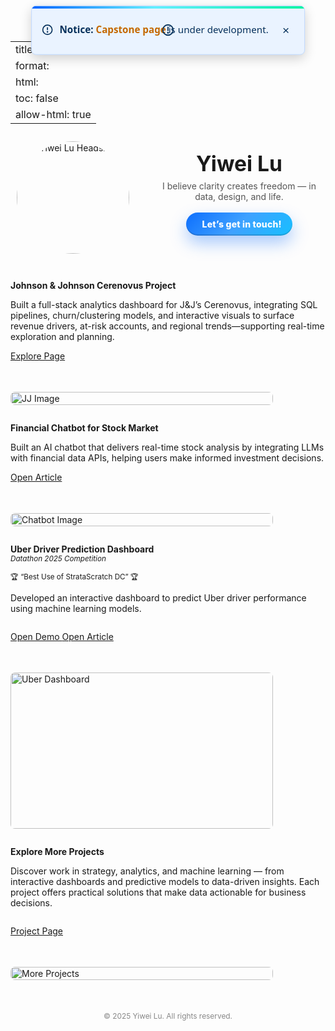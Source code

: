 
---
title: ""
format:
  html: 
    toc: false
    allow-html: true
---

<!-- ===== Announcement (overlay on navbar center) ===== -->
<div id="announce" class="announce-on-nav" role="dialog" aria-label="Site announcement" hidden>
  <svg class="icon" viewBox="0 0 24 24" aria-hidden="true">
    <circle cx="12" cy="12" r="9" fill="none" stroke="currentColor" stroke-width="2"/>
    <line x1="12" y1="8"  x2="12" y2="12" stroke="currentColor" stroke-width="2" stroke-linecap="round"/>
    <circle cx="12" cy="16" r="1.5" fill="currentColor"/>
  </svg>
  
  <strong>Notice:</strong> <a href="/projects/Capstone.html" target="_self">Capstone page</a> is under development.

  <button class="ann-close" type="button" aria-label="Dismiss">×</button>
</div>

<!-- Minimized (reopen) icon only -->
<div id="ann-toggle" class="announce-on-nav minimized noframe" role="button"
     aria-label="Open announcement" title="Open announcement" hidden>
  <svg class="icon" viewBox="0 0 24 24" aria-hidden="true">
    <circle cx="12" cy="12" r="9" fill="none" stroke="currentColor" stroke-width="2"/>
    <line x1="12" y1="7" x2="12" y2="13" stroke="currentColor" stroke-width="2" stroke-linecap="round"/>
    <circle cx="12" cy="17" r="1.6" fill="currentColor"/>
  </svg>
</div>

<style>
  .announce-on-nav{
    position: fixed;
    left: 50%;
    top: var(--ann-center-y, 48px);
    transform: translate(-50%, -50%);
    z-index: 9999;

    display: inline-flex; align-items: center; justify-content: center; gap: .6em;
    color: #07315c;
    font: 500 0.95rem/1.3 system-ui, -apple-system, Segoe UI, Roboto, Arial, sans-serif;
    min-height: 44px; padding: .6em 1em;
    border: 1px solid #bfd9ff; border-radius: .5em;
    box-shadow: 0 6px 18px rgba(0,0,0,.18);
    white-space: nowrap; pointer-events: auto;

    background:
      linear-gradient(90deg,#0061ff 0%,#60efff 45%,#00f5a0 100%) top/100% 4px no-repeat,
      #eaf3ff;
  }
  .announce-on-nav a{ color:#c46800; font-weight:600; text-decoration:none; }
  .announce-on-nav a:hover{ text-decoration:underline; }
  .announce-on-nav .ann-close{
    margin-left:.25em; inline-size:28px; block-size:28px;
    border:0; border-radius:50%; background:transparent; color:inherit;
    font-size:1.2rem; line-height:1; cursor:pointer;
  }
  .announce-on-nav .ann-close:hover{ background:rgba(0,0,0,.08); }
  .announce-on-nav .icon{ width:20px; height:20px; flex:0 0 20px; }

  .announce-on-nav.minimized.noframe{
    background: transparent;
    border: 0;
    box-shadow: none;
    padding: 0;
    inline-size: 36px; block-size: 36px;
    border-radius: 50%;
    display: inline-flex;
    align-items: center;
    justify-content: center;
    cursor: pointer;
  }
  .announce-on-nav.minimized.noframe .icon{
    width: 22px; height: 22px;
  }
  @media (prefers-reduced-motion: no-preference){
    .announce-on-nav.minimized.noframe .icon{
      transition: transform .12s ease, opacity .12s ease;
    }
  }
  .announce-on-nav.minimized.noframe:hover .icon{
    transform: scale(1.06); opacity: .95;
  }

  /* 深色模式 */
  @media (prefers-color-scheme: dark){
    .announce-on-nav{
      border-color:#294b73;
      background:
        linear-gradient(90deg,#3aa0ff 0%,#60efff 45%,#00f5a0 100%) top/100% 4px no-repeat,
        #0e2742;
      color:#e6f0ff;
    }
    .announce-on-nav a{ color:#ffb662; }
    .announce-on-nav .ann-close:hover{ background:rgba(255,255,255,.10); }
    .announce-on-nav.minimized.noframe{ background: transparent; }
  }

/* 收起时 pill 吸附在 Yiwei Lu 右侧 */
#name-anchor > #ann-toggle.announce-on-nav.minimized.noframe {
  position: absolute;
  left: calc(100% + 0.5em);
  top: 0.15em;
  transform: none;
}
</style>

<script>
(() => {
  const VERSION = '2025-08-28-overlay-v1-svg-bgstrip';
  const KEY = 'announce:dismissed';
  const bar  = document.getElementById('announce');
  const pill = document.getElementById('ann-toggle');

  if (pill) pill.style.visibility = 'hidden';
  // ✅ 提前挂载到 name-anchor
  function mountPill() {
    const anchor = document.getElementById('name-anchor');
    if (!anchor || !pill) return false;
    if (pill.parentElement !== anchor) anchor.appendChild(pill);

    anchor.style.position = anchor.style.position || 'relative';
    return true;
  }

  if (!mountPill()) {
    const obs = new MutationObserver(() => {
      if (mountPill()) obs.disconnect();
    });
    obs.observe(document.documentElement, { childList: true, subtree: true });
    window.addEventListener('load', mountPill);
  }


  function navEl(){
    return document.getElementById('quarto-header')
        || document.querySelector('header.navbar')
        || document.querySelector('.navbar.navbar-expand')
        || document.querySelector('header.site-header');
  }
  function positionOverNavbar(){
    const nav = navEl();
    const rect = nav ? nav.getBoundingClientRect() : { top: 0, height: 96 };
    const y = rect.top + rect.height / 2;
    document.documentElement.style.setProperty('--ann-center-y', `${y}px`);
  }

  try {
    const dismissed = localStorage.getItem(KEY);
    if (dismissed !== VERSION){
      bar.hidden = false; pill.hidden = true;
      document.documentElement.classList.add('ann-open');
    }
    else {
      bar.hidden = true; pill.hidden = false;
      document.documentElement.classList.remove('ann-open');
    }
  } catch { bar.hidden = false; }

  bar.querySelector('.ann-close').addEventListener('click', () => {
    bar.hidden = true; pill.hidden = false;
    document.documentElement.classList.remove('ann-open');
    try{ localStorage.setItem(KEY, VERSION);}catch{}
    positionOverNavbar();
  });
  pill.addEventListener('click', () => {
    bar.hidden = false; pill.hidden = true;
    document.documentElement.classList.add('ann-open');
    try{ localStorage.removeItem(KEY);}catch{}
    positionOverNavbar();
  });

  const nav = navEl();
  if (nav && 'ResizeObserver' in window) new ResizeObserver(positionOverNavbar).observe(nav);
  window.addEventListener('scroll', positionOverNavbar, { passive:true });
  window.addEventListener('resize', positionOverNavbar);
  window.addEventListener('load', positionOverNavbar);
  positionOverNavbar();

  requestAnimationFrame(() => {
    if (pill) pill.style.visibility = '';  
  });
})();

</script>


```{=html}
<!-- Profile Section -->
<div style="display:flex; flex-wrap:wrap; align-items:center; gap:2em; max-width:900px; margin:2em auto;">
  <!-- Avatar -->
  <div class="avatar-wrapper" style="flex:0 0 200px; text-align:center;">
    <a href="about.html" title="About Me">
      <img src="images/Headshot.jpg" alt="Yiwei Lu Headshot" class="avatar" style="border-radius:50%; width:180px; height:auto;">
    </a>
  </div>

  <!-- Right Side: Name + Motto + Buttons -->
  <div style="flex:1; text-align:center;">
    <div id="name-anchor" style="position:relative; display:inline-block;">
      <span class="name" data-text="Yiwei Lu" style="font-size:2.4em; font-weight:700;">Yiwei Lu</span>
    </div><br>
    <span class="motto" style="display:block; margin:0.5em 0 1.2em; color:#555;">
      I believe clarity creates freedom — in data, design, and life.
    </span>

    <!-- ===== Get in touch (NEW CTA) ===== -->
    <!-- ① 按钮特效：CSS（不动其它样式） -->
    <style>
      .cta-contact{
        display:inline-flex; align-items:center; gap:.6em;
        padding:.7em 1.25em; border-radius:999px;
        background:linear-gradient(135deg,#0d6efd 0%,#3ea1ff 50%,#17c0ff 100%);
        color:#fff; font-weight:800; letter-spacing:.2px; text-decoration:none;
        box-shadow:0 12px 26px rgba(13,110,253,.35), inset 0 -2px 0 rgba(0,0,0,.15);
        position:relative; overflow:hidden;
        transition:transform .16s ease, box-shadow .16s ease, filter .16s ease;
      }
      .cta-contact:hover{
        transform:translateY(-3px);
        box-shadow:0 18px 36px rgba(13,110,253,.45), 0 0 0 4px rgba(13,110,253,.12);
      }
      .cta-contact:active{ transform:translateY(0) scale(.98); }
      .cta-contact:focus-visible{
        outline:none;
        box-shadow:0 0 0 4px rgba(13,110,253,.35), 0 12px 26px rgba(13,110,253,.35);
      }
      .cta-contact i{ font-size:1.05rem; line-height:1; transition:transform .16s ease; }
      .cta-contact:hover i{ transform:translateX(2px); }

      /* 光带掠过 */
      .cta-contact .sheen{
        position:absolute; inset:0 auto 0 -150%;
        width:50%; transform:skewX(-20deg);
        background:linear-gradient(90deg,transparent 0,rgba(255,255,255,.25) 50%,transparent 100%);
        pointer-events:none;
      }
      .cta-contact:hover .sheen{ animation:sheen .9s ease; }
      @keyframes sheen{ to{ left:150%; } }

      /* 点击涟漪 */
      .cta-contact .ripple{
        position:absolute; border-radius:999px; pointer-events:none;
        transform:translate(-50%,-50%); width:0; height:0; opacity:.5;
        background:rgba(255,255,255,.35); animation:ripple .45s ease-out forwards;
      }
      @keyframes ripple{ to{ width:240px; height:240px; opacity:0; } }

      /* 容器仅用于居中，不遮挡版权文字 */
      .cta-wrap{ display:flex; justify-content:center; margin:1.2em 0 1em; width:100%; }
    </style>

    <!-- ② 居中弹窗 + 防止原页跳走：JS -->
    <script>
      function openContactWin(e, a){
        e.preventDefault(); // 拦截默认跳转

        // 小屏直接当前页打开
        if (window.matchMedia && window.matchMedia('(max-width:640px)').matches){
          window.location.href = a.href;
          return false;
        }

        // 居中弹窗（多显示器/缩放友好）
        const w = 780, h = 760;
        const sx = (window.screenX ?? window.screenLeft ?? 0);
        const sy = (window.screenY ?? window.screenTop ?? 0);
        const ow = (window.outerWidth  ?? window.innerWidth);
        const oh = (window.outerHeight ?? window.innerHeight);
        const left = Math.max(0, Math.round(sx + (ow - w)/2));
        const top  = Math.max(0, Math.round(sy + (oh - h)/2));
        const opts = `popup=1,width=${w},height=${h},left=${left},top=${top},resizable=yes,scrollbars=yes`;

        const win = window.open(a.href, 'contactWin', opts);
        if (win){
          try { win.focus(); } catch {}

          // 点击位置涟漪
          const rect = a.getBoundingClientRect();
          const r = document.createElement('span');
          r.className = 'ripple';
          r.style.left = (e.clientX - rect.left) + 'px';
          r.style.top  = (e.clientY - rect.top ) + 'px';
          a.appendChild(r);
          setTimeout(()=>r.remove(), 500);
        } else {
          // 被拦截则降级为同页跳转
          window.location.href = a.href;
        }
        return false;
      }
    </script>

    <!-- ③ 居中按钮（只改按钮这块） -->
    <div class="cta-wrap">
      <a href="/contact.html"
         class="cta-contact"
         aria-label="Open contact form"
         onclick="return openContactWin(event, this);">
        <i class="bi bi-chat-dots"></i>
        <span>Let’s get in touch!</span>
        <span class="sheen" aria-hidden="true"></span>
      </a>
    </div>
    <!-- ===== /Get in touch (NEW CTA) ===== -->

  </div>
</div>
```

::: { .project-card style="display: flex; flex-wrap: wrap; gap: 1.5em; align-items: flex-start;" markdown="1" }

<!-- Left Text -->
<div style="flex: 1;" markdown="1">
**Johnson & Johnson Cerenovus Project**

Built a full-stack analytics dashboard for J&J’s Cerenovus, integrating SQL pipelines, churn/clustering models, and interactive visuals to surface revenue drivers, at-risk accounts, and regional trends—supporting real-time exploration and planning.

<div style="margin-top: 1em;">
  [<i class="bi bi-journal-text"></i> Explore Page](/projects/Capstone.html){.btn target="_self"}
</div>
</div>

<!-- Right Pic -->
<div style="flex: 0 0 420px;">
  <img src="images/JJ.png"
       alt="JJ Image"
       style="width: 100%; height: auto; max-height: 320px; border-radius: 0.5em;" />
</div>

:::

::: { .project-card style="display: flex; flex-wrap: wrap; gap: 1.5em; align-items: flex-start;" markdown="1" }

<!-- Left Text -->
<div style="flex: 1;" markdown="1">
**Financial Chatbot for Stock Market**

Built an AI chatbot that delivers real-time stock analysis by integrating LLMs with financial data APIs, helping users make informed investment decisions.

<div style="margin-top: 1em;">
  [<i class="bi bi-journal-text"></i> Open Article](https://medium.com/@dylankl_74733/revolutionizing-stock-market-insights-the-financial-chatbot-that-empowers-investors-d1d8197e6c13){.btn target="_blank"}
</div>
</div>

<!-- Right Pic -->
<div style="flex: 0 0 420px;">
  <img src="images/financial-chatbot1.gif"
       alt="Chatbot Image"
       style="width: 100%; height: auto; max-height: 320px; border-radius: 0.5em;" />
</div>

:::

::: {.project-card}
<div style="display: flex; flex-wrap: wrap; gap: 1.5em; align-items: flex-start;" markdown="1">

<!-- Left Contents -->
<div style="flex: 1;" markdown="1">
**Uber Driver Prediction Dashboard**  
<small><em>Datathon 2025 Competition</em></small>  

<small>🏆 “Best Use of StrataScratch DC” 🏆</small>


Developed an interactive dashboard to predict Uber driver performance using machine learning models.  

<div style="margin-top: 1em; display: flex; gap: 0.8em;">
  <a href="https://syntax3rr0r1.netlify.app/" class="btn" target="_blank">
    <i class="bi bi-play-circle"></i> Open Demo
  </a>
  <a href="https://devpost.com/software/uber-driver-conversion-analysis" class="btn" target="_blank">
    <i class="bi bi-journal-text"></i> Open Article
  </a>
</div>
</div>

<!-- Right Pic -->
<div style="flex: 0 0 420px;">
  <img src="images/datathon.jpg"
       alt="Uber Dashboard"
       style="width: 100%; height: 250px; border-radius: 0.5em;" />
</div>

</div>
::: 

::: {.project-card}
<div style="display: flex; flex-wrap: wrap; gap: 1.5em; align-items: flex-start;" markdown="1">

<!-- Left Contents -->
<div style="flex: 1;" markdown="1">
**Explore More Projects**  

Discover work in strategy, analytics, and machine learning — from interactive dashboards and predictive models to data-driven insights. Each project offers practical solutions that make data actionable for business decisions.


<div style="margin-top: 1em; display: flex; gap: 0.8em;">
  <a href="/projects/project.html" class="btn" target="_self">
  <i class="bi bi-folder2-open"></i> Project Page
</a>
</div>
</div>

<!-- Right Pic -->
<div style="flex: 0 0 420px;">
  <img src="images/project.jpg"
       alt="More Projects"
       style="width: 100%; height: auto; max-height: 320px; border-radius: 0.5em;" />
</div>

</div>
:::


<p style="text-align: center; color: #888; font-size: 0.85em; margin-top: 3em;">
  © 2025 Yiwei Lu. All rights reserved.
</p>
